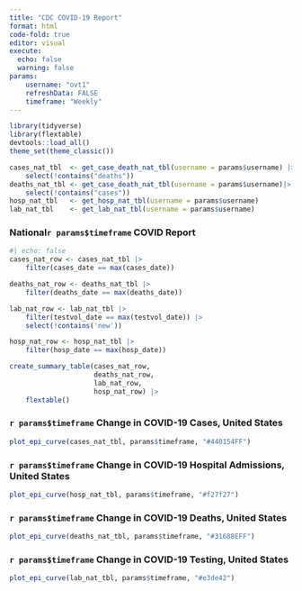 ```yaml
---
title: "CDC COVID-19 Report"
format: html
code-fold: true
editor: visual
execute: 
  echo: false
  warning: false 
params:
    username: "ovt1"
    refreshData: FALSE
    timeframe: "Weekly"
---
```


```r
library(tidyverse)
library(flextable)
devtools::load_all()
theme_set(theme_classic())
```

```r
cases_nat_tbl  <- get_case_death_nat_tbl(username = params$username) |> 
    select(!contains("deaths"))
deaths_nat_tbl <- get_case_death_nat_tbl(username = params$username)|> 
    select(!contains("cases"))
hosp_nat_tbl   <- get_hosp_nat_tbl(username = params$username)
lab_nat_tbl    <- get_lab_nat_tbl(username = params$username)
```

### National`r params$timeframe` COVID Report

```r
#| echo: false
cases_nat_row <- cases_nat_tbl |> 
    filter(cases_date == max(cases_date))

deaths_nat_row <- deaths_nat_tbl |> 
    filter(deaths_date == max(deaths_date))

lab_nat_row <- lab_nat_tbl |> 
    filter(testvol_date == max(testvol_date)) |> 
    select(!contains('new'))

hosp_nat_row <- hosp_nat_tbl |> 
    filter(hosp_date == max(hosp_date))

```

```r
create_summary_table(cases_nat_row, 
                     deaths_nat_row,
                     lab_nat_row, 
                     hosp_nat_row) |> 
    flextable()


```
### `r params$timeframe` Change in COVID-19 Cases, United States

```r
plot_epi_curve(cases_nat_tbl, params$timeframe, "#440154FF")
```

### `r params$timeframe` Change in COVID-19 Hospital Admissions, United States

```r
plot_epi_curve(hosp_nat_tbl, params$timeframe, "#f27f27")
```

### `r params$timeframe` Change in COVID-19 Deaths, United States

```r
plot_epi_curve(deaths_nat_tbl, params$timeframe, "#31688EFF")
```

### `r params$timeframe` Change in COVID-19 Testing, United States

```r

plot_epi_curve(lab_nat_tbl, params$timeframe, "#e3de42")
```
